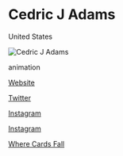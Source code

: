 # Cedric J Adams

<Location>

United States

</Location>

![Cedric J Adams](http://wherecardsfall.com/img/screenshots/03_structures.jpg)

<Skills>

animation

</Skills>

<Personal>

[Website](https://cedricjadams.com)

[Twitter](https://twitter.com/SkinnyFoxford/)

[Instagram](https://www.instagram.com/foxfordfailure)

[Instagram](https://www.instagram.com/skinnybonsai)

</Personal>



<Games>

[Where Cards Fall](http://wherecardsfall.com/)

</Games>
